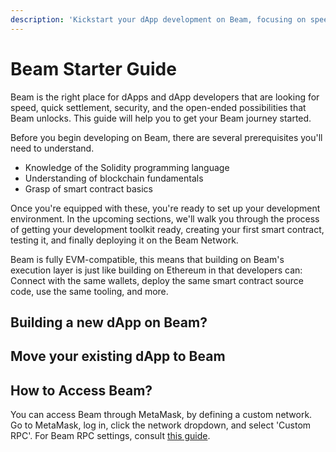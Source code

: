 ```yaml
---
description: 'Kickstart your dApp development on Beam, focusing on speed, security, and potential. Learn the prerequisites and get started.'
---
```



# Beam Starter Guide
 
Beam is the right place for dApps and dApp developers that are looking for speed, quick settlement, security, and the open-ended possibilities that Beam unlocks. This guide will help you to get your Beam journey started.   

Before you begin developing on Beam, there are several prerequisites you'll need to understand. 

- Knowledge of the Solidity programming language
- Understanding of blockchain fundamentals
- Grasp of smart contract basics

Once you're equipped with these, you're ready to set up your development environment. In the upcoming sections, we'll walk you through the process of getting your development toolkit ready, creating your first smart contract, testing it, and finally deploying it on the Beam Network.

Beam is fully EVM-compatible, this means that building on Beam's execution layer is just like building on Ethereum in that developers can: Connect with the same wallets, deploy the same smart contract source code, use the same tooling, and more.


## Building a new dApp on Beam?

## Move your existing dApp to Beam

## How to Access Beam?

You can access Beam through MetaMask, by defining a custom network. Go to MetaMask, log in, click the network dropdown, and select 'Custom RPC'. For Beam RPC settings, consult [this guide](/chain/get-started/rpc).
